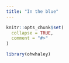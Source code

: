 ```yaml
---
title: "In the blue"
---
```


```r
knitr::opts_chunk$set(
  collapse = TRUE,
  comment = "#>"
)
```

```r
library(ohwhaley)
```
